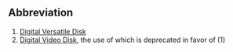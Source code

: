 ==Abbreviation==
#[[w:DVD|Digital Versatile Disk]]
#[[w:DVD|Digital Video Disk]], the use of which is deprecated in favor of (1)